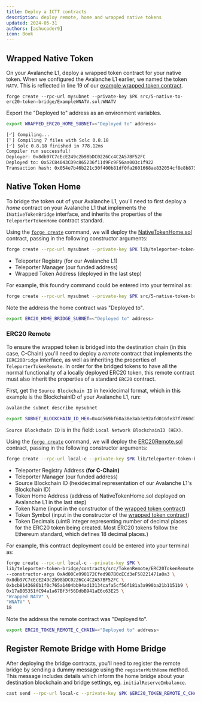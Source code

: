 ```yaml
---
title: Deploy a ICTT contracts
description: deploy remote, home and wrapped native tokens
updated: 2024-05-31
authors: [ashucoder9]
icon: Book
---
```



## Wrapped Native Token

On your Avalanche L1, deploy a wrapped token contract for your native token. When we configured the Avalanche L1 earlier, we named the token `NATV`. This is reflected in line 19 of our [example wrapped token contract](./ExampleWNATV.sol).

```
forge create --rpc-url mysubnet --private-key $PK src/5-native-to-erc20-token-bridge/ExampleWNATV.sol:WNATV
```

Export the "Deployed to" address as an environment variables.

```bash
export WRAPPED_ERC20_HOME_SUBNET=<"Deployed to" address>
```

```bash
[⠊] Compiling...
[⠃] Compiling 7 files with Solc 0.8.18
[⠊] Solc 0.8.18 finished in 778.12ms
Compiler run successful!
Deployer: 0x8db97C7cEcE249c2b98bDC0226Cc4C2A57BF52FC
Deployed to: 0x52C84043CD9c865236f11d9Fc9F56aa003c1f922
Transaction hash: 0x054e7b46b221c30f400b81df0fa2601668ae832054cf8e8b873f4ba615fa4115
```

## Native Token Home

To bridge the token out of your Avalanche L1, you'll need to first deploy a _home_ contract on your Avalanche L1 that implements the `INativeTokenBridge` interface, and inherits the properties of the `TeleporterTokenHome` contract standard.

Using the [`forge create`](https://book.getfoundry.sh/reference/forge/forge-create) command, we will deploy the [NativeTokenHome.sol](./NativeTokenHome.sol) contract, passing in the following constructor arguments:

```bash
forge create --rpc-url mysubnet --private-key $PK lib/teleporter-token-bridge/contracts/src/TokenHome/NativeTokenHome.sol:NativeTokenHome --constructor-args $TELEPORTER_REGISTRY_SUBNET $FUNDED_ADDRESS $WRAPPED_ERC20_HOME_SUBNET
```

- Teleporter Registry (for our Avalanche L1)
- Teleporter Manager (our funded address)
- Wrapped Token Address (deployed in the last step)

For example, this foundry command could be entered into your terminal as:

```bash
forge create --rpc-url mysubnet --private-key $PK src/5-native-token-bridge/NativeTokenHome.sol:NativeTokenHome --constructor-args 0xAd00Ce990172Cfed987B0cECd3eF58221471a0a3 0x8db97C7cEcE249c2b98bDC0226Cc4C2A57BF52FC 0x52C84043CD9c865236f11d9Fc9F56aa003c1f922
```

Note the address the home contract was "Deployed to".

```bash 
export ERC20_HOME_BRIDGE_SUBNET=<"Deployed to" address>
```

### ERC20 Remote

To ensure the wrapped token is bridged into the destination chain (in this case, C-Chain) you'll need to deploy a _remote_ contract that implements the `IERC20Bridge` interface, as well as inheriting the properties of `TeleporterTokenRemote`. In order for the bridged tokens to have all the normal functionality of a locally deployed ERC20 token, this remote contract must also inherit the properties of a standard `ERC20` contract.

First, get the `Source Blockchain ID` in hexidecimal format, which in this example is the BlockchainID of your Avalanche L1, run:

```bash
avalanche subnet describe mysubnet
```

```bash
export SUBNET_BLOCKCHAIN_ID_HEX=0x4d569bf60a38e3ab3e92afd016fe37f7060d7d63c44e3378f42775bf82a7642d
```

`Source Blockchain ID` is in the field: `Local Network BlockchainID (HEX)`.

Using the [`forge create`](https://book.getfoundry.sh/reference/forge/forge-create) command, we will deploy the [ERC20Remote.sol](./NativeTokenHome.sol) contract, passing in the following constructor arguments:

```bash
forge create --rpc-url local-c --private-key $PK lib/teleporter-token-bridge/contracts/src/TokenRemote/ERC20TokenRemote.sol:ERC20TokenRemote --constructor-args "(${TELEPORTER_REGISTRY_C_CHAIN}, ${FUNDED_ADDRESS}, ${SUBNET_BLOCKCHAIN_ID_HEX}, ${ERC20_HOME_BRIDGE_SUBNET})" "Wrapped NATV" "WNATV" 18
```

- Teleporter Registry Address **(for C-Chain)**
- Teleporter Manager (our funded address)
- Source Blockchain ID (hexidecimal representation of our Avalanche L1's Blockchain ID)
- Token Home Address (address of NativeTokenHome.sol deployed on Avalanche L1 in the last step)
- Token Name (input in the constructor of the [wrapped token contract](./ExampleWNATV.sol))
- Token Symbol (input in the constructor of the [wrapped token contract](./ExampleWNATV.sol))
- Token Decimals (uint8 integer representing number of decimal places for the ERC20 token being created. Most ERC20 tokens follow the Ethereum standard, which defines 18 decimal places.)

For example, this contract deployment could be entered into your terminal as:

```bash
forge create --rpc-url local-c --private-key $PK \
lib/teleporter-token-bridge/contracts/src/TokenRemote/ERC20TokenRemote.sol:ERC20TokenRemote \
--constructor-args 0xAd00Ce990172Cfed987B0cECd3eF58221471a0a3 \
0x8db97C7cEcE249c2b98bDC0226Cc4C2A57BF52FC \
0xbcb8143686b1f0c765a1404bb94ad13134cafa5cf56f181a3a990ba21b1151b9 \
0x17aB05351fC94a1a67Bf3f56DdbB941aE6c63E25 \
"Wrapped NATV" \
"WNATV" \
18
```

Note the address the remote contract was "Deployed to".

```bash
export ERC20_TOKEN_REMOTE_C_CHAIN=<"Deployed to" address>
```

## Register Remote Bridge with Home Bridge

After deploying the bridge contracts, you'll need to register the remote bridge by sending a dummy message using the `registerWithHome` method. This message includes details which inform the home bridge about your destination blockchain and bridge settings, eg. `initialReserveImbalance`.

```bash
cast send --rpc-url local-c --private-key $PK $ERC20_TOKEN_REMOTE_C_CHAIN "registerWithHome((address, uint256))" "(0x0000000000000000000000000000000000000000, 0)"
```
